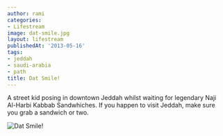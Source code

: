 ```yaml
---
author: rami
categories:
- Lifestream
image: dat-smile.jpg
layout: lifestream
publishedAt: '2013-05-16'
tags:
- jeddah
- saudi-arabia
- path
title: Dat Smile!
---
```


A street kid posing in downtown Jeddah whilst waiting for legendary Naji Al-Harbi Kabbab Sandwhiches. If you happen to visit Jeddah, make sure you grab a sandwich or two.

![Dat Smile!](/assets/images/content/lifestream/dat-smile.jpg)
